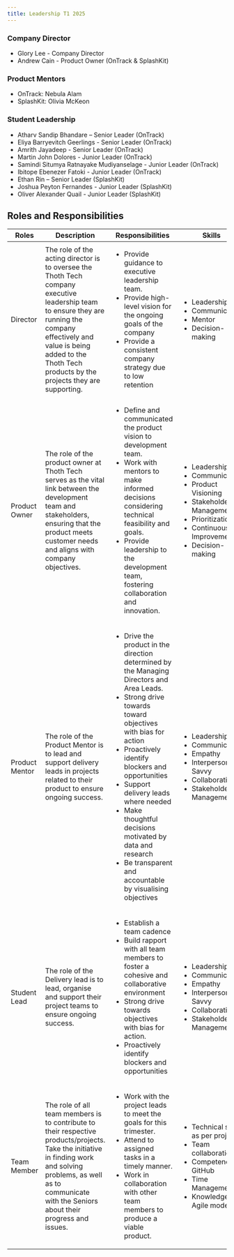 ```yaml
---
title: Leadership T1 2025
---
```


### Company Director

- Glory Lee - Company Director
- Andrew Cain - Product Owner (OnTrack & SplashKit)

### Product Mentors

- OnTrack: Nebula Alam
- SplashKit: Olivia McKeon

### Student Leadership

- Atharv Sandip Bhandare – Senior Leader (OnTrack)
- Eliya Barryevitch Geerlings - Senior Leader (OnTrack)
- Amrith Jayadeep - Senior Leader (OnTrack)
- Martin John Dolores - Junior Leader (OnTrack)
- Samindi Situmya Ratnayake Mudiyanselage - Junior Leader (OnTrack)
- Ibitope Ebenezer Fatoki - Junior Leader (OnTrack)
- Ethan Rin – Senior Leader (SplashKit)
- Joshua Peyton Fernandes - Junior Leader (SplashKit)
- Oliver Alexander Quail - Junior Leader (SplashKit)

## Roles and Responsibilities

<div class="leadership-table">

| Roles          | Description                                                                                                                                                                                                                                | Responsibilities                                                                                                                                                                                                                                                                                                                                                                                                               | Skills                                                                                                                                                                                              |
| -------------- | ------------------------------------------------------------------------------------------------------------------------------------------------------------------------------------------------------------------------------------------ | ------------------------------------------------------------------------------------------------------------------------------------------------------------------------------------------------------------------------------------------------------------------------------------------------------------------------------------------------------------------------------------------------------------------------------ | --------------------------------------------------------------------------------------------------------------------------------------------------------------------------------------------------- |
| Director       | The role of the acting director is to oversee the Thoth Tech company executive leadership team to ensure they are running the company effectively and value is being added to the Thoth Tech products by the projects they are supporting. | <ul> <li>Provide guidance to executive leadership team. </li> <li> Provide high-level vision for the ongoing goals of the company </li> <li> Provide a consistent company strategy due to low retention </li> </ul>                                                                                                                                                                                                            | <ul> <li>Leadership</li> <li> Communication</li> <li> Mentor</li> <li> Decision-making</li> </ul>                                                                                                   |
| Product Owner  | The role of the product owner at Thoth Tech serves as the vital link between the development team and stakeholders, ensuring that the product meets customer needs and aligns with company objectives.                                     | <ul> <li> Define and communicated the product vision to development team.</li> <li>Work with mentors to make informed decisions considering technical feasibility and goals.</li> <li> Provide leadership to the development team, fostering collaboration and innovation.</li></ul>                                                                                                                                           | <ul> <li>Leadership</li> <li> Communication</li> <li> Product Visioning</li><li>Stakeholder Management </li><li> Prioritization</li><li>Continuous Improvement </li><li>Decision-making </li> </ul> |
| Product Mentor | The role of the Product Mentor is to lead and support delivery leads in projects related to their product to ensure ongoing success.                                                                                                       | <ul> <li> Drive the product in the direction determined by the Managing Directors and Area Leads.</li> <li>Strong drive towards toward objectives with bias for action</li> <li> Proactively identify blockers and opportunities</li> <li> Support delivery leads where needed </li> <li> Make thoughtful decisions motivated by data and research</li><li> Be transparent and accountable by visualising objectives</li></ul> | <ul> <li>Leadership</li> <li> Communication</li> <li> Empathy</li><li>Interpersonal-Savvy </li><li> Collaborative</li><li>Stakeholder Management </li> </ul>                                        |
| Student Lead   | The role of the Delivery lead is to lead, organise and support their project teams to ensure ongoing success.                                                                                                                              | <ul><li>Establish a team cadence</li><li>Build rapport with all team members to foster a cohesive and collaborative environment </li><li>Strong drive towards objectives with bias for action.</li><li>Proactively identify blockers and opportunities</li></ul>                                                                                                                                                               | <ul> <li>Leadership</li> <li> Communication</li> <li> Empathy</li><li>Interpersonal-Savvy </li><li> Collaborative</li><li>Stakeholder Management </li> </ul>                                        |
| Team Member    | The role of all team members is to contribute to their respective products/projects. Take the initiative in finding work and solving problems, as well as to communicate with the Seniors about their progress and issues.                 | <ul><li>Work with the project leads to meet the goals for this trimester.</li><li>Attend to assigned tasks in a timely manner.</li><li>Work in collaboration with other team members to produce a viable product.</li></ul>                                                                                                                                                                                                    | <ul><li>Technical skills as per project</li><li>Team collaboration</li><li>Competence in GitHub</li><li>Time Management</li><li>Knowledge of Agile model</li></ul>                                  |

</div>

